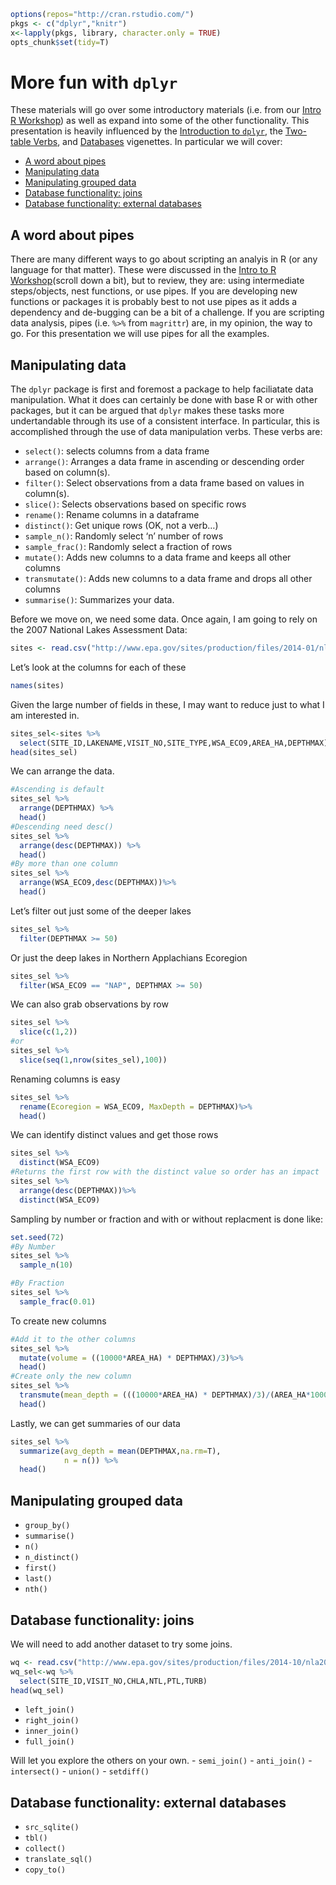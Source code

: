 ```r
options(repos="http://cran.rstudio.com/")
pkgs <- c("dplyr","knitr")
x<-lapply(pkgs, library, character.only = TRUE)
opts_chunk$set(tidy=T)
```

# More fun with `dplyr`
These materials will go over some introductory materials (i.e. from our [Intro R Workshop](https://github.com/rhodyrstats/intro_r_workshop)) as well as expand into some of the other functionality.  This presentation is heavily influenced by the [Introduction to `dplyr`](https://cran.r-project.org/web/packages/dplyr/vignettes/introduction.html), the [Two-table Verbs](https://cran.r-project.org/web/packages/dplyr/vignettes/two-table.html), and [Databases](https://cran.r-project.org/web/packages/dplyr/vignettes/databases.html) vigenettes. In particular we will cover:

- [A word about pipes](#a-word-about-pipes)
- [Manipulating data](#manipulating-data)
- [Manipulating grouped data](#manipulating-grouped-data)
- [Database functionality: joins](#database-functionality-joins)
- [Database functionality: external databases](#database-functionality-external-databases)

## A word about pipes
There are many different ways to go about scripting an analyis in R (or any language for that matter).  These were discussed in the [Intro to R Workshop](https://github.com/rhodyrstats/intro_r_workshop/blob/master/lessons/03_wrangling.md#using-dplyr)(scroll down a bit), but to review, they are: using intermediate steps/objects, nest functions, or use pipes.  If you are developing new functions or packages it is probably best to not use pipes as it adds a dependency and de-bugging can be a bit of a challenge.  If you are scripting data analysis, pipes (i.e. `%>%` from `magrittr`) are, in my opinion, the way to go.  For this presentation we will use pipes for all the examples.

## Manipulating data
The `dplyr` package is first and foremost a package to help faciliatate data manipulation.  What it does can certainly be done with base R or with other packages, but it can be argued that `dplyr` makes these tasks more undertandable through its use of a consistent interface.  In particular, this is accomplished through the use of data manipulation verbs.  These verbs are:

- `select()`: selects columns from a data frame 
- `arrange()`: Arranges a data frame in ascending or descending order based on column(s). 
- `filter()`: Select observations from a data frame based on values in column(s).
- `slice()`: Selects observations based on specific rows 
- `rename()`: Rename columns in a dataframe
- `distinct()`: Get unique rows (OK, not a verb...) 
- `sample_n()`: Randomly select 'n' number of rows
- `sample_frac()`: Randomly select a fraction of rows 
- `mutate()`: Adds new columns to a data frame and keeps all other columns
- `transmutate()`: Adds new columns to a data frame and drops all other columns
- `summarise()`: Summarizes your data.

Before we move on, we need some data.  Once again, I am going to rely on the 2007 National Lakes Assessment Data:

```r
sites <- read.csv("http://www.epa.gov/sites/production/files/2014-01/nla2007_sampledlakeinformation_20091113.csv")
```

Let's look at the columns for each of these

```r
names(sites)
```

Given the large number of fields in these, I may want to reduce just to what I am interested in.

```r
sites_sel<-sites %>%
  select(SITE_ID,LAKENAME,VISIT_NO,SITE_TYPE,WSA_ECO9,AREA_HA,DEPTHMAX)
head(sites_sel)
```

We can arrange the data.

```r
#Ascending is default
sites_sel %>%
  arrange(DEPTHMAX) %>%
  head()
#Descending need desc()
sites_sel %>%
  arrange(desc(DEPTHMAX)) %>%
  head()
#By more than one column
sites_sel %>%
  arrange(WSA_ECO9,desc(DEPTHMAX))%>%
  head()
```

Let's filter out just some of the deeper lakes

```r
sites_sel %>%
  filter(DEPTHMAX >= 50)
```

Or just the deep lakes in Northern Applachians Ecoregion

```r
sites_sel %>%
  filter(WSA_ECO9 == "NAP", DEPTHMAX >= 50)
```

We can also grab observations by row

```r
sites_sel %>%
  slice(c(1,2))
#or
sites_sel %>%
  slice(seq(1,nrow(sites_sel),100))
```

Renaming columns is easy

```r
sites_sel %>%
  rename(Ecoregion = WSA_ECO9, MaxDepth = DEPTHMAX)%>%
  head()
```

We can identify distinct values and get those rows

```r
sites_sel %>%
  distinct(WSA_ECO9)
#Returns the first row with the distinct value so order has an impact
sites_sel %>%
  arrange(desc(DEPTHMAX))%>%
  distinct(WSA_ECO9)
```

Sampling by number or fraction and with or without replacment is done like:

```r
set.seed(72)
#By Number
sites_sel %>%
  sample_n(10)

#By Fraction
sites_sel %>%
  sample_frac(0.01)
```

To create new columns

```r
#Add it to the other columns
sites_sel %>%
  mutate(volume = ((10000*AREA_HA) * DEPTHMAX)/3)%>%
  head()
#Create only the new column
sites_sel %>%
  transmute(mean_depth = (((10000*AREA_HA) * DEPTHMAX)/3)/(AREA_HA*10000)) %>%
  head()
```

Lastly, we can get summaries of our data

```r
sites_sel %>%
  summarize(avg_depth = mean(DEPTHMAX,na.rm=T),
            n = n()) %>%
  head()
```

## Manipulating grouped data

- `group_by()` 
- `summarise()` 
- `n()` 
- `n_distinct()` 
- `first()` 
- `last()` 
- `nth()`

## Database functionality: joins
We will need to add another dataset to try some joins.  

```r
wq <- read.csv("http://www.epa.gov/sites/production/files/2014-10/nla2007_chemical_conditionestimates_20091123.csv")
wq_sel<-wq %>%
  select(SITE_ID,VISIT_NO,CHLA,NTL,PTL,TURB)
head(wq_sel)
```

- `left_join()` 
- `right_join()` 
- `inner_join()` 
- `full_join()`

Will let you explore the others on your own.
- `semi_join()` 
- `anti_join()` 
- `intersect()` 
- `union()` 
- `setdiff()`

## Database functionality: external databases

- `src_sqlite()` 
- `tbl()` 
- `collect()` 
- `translate_sql()`
- `copy_to()`

